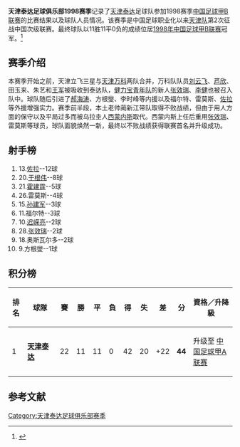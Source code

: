 {{Infobox football club season
| club               = [[天津泰达足球俱乐部|天津泰达]]
| season             = <!-- 注释出：[[文件:TianjinTeda_oldcrest.png|120px]] --><br>1998
| manager            = {{flagicon|CHN}} [[蔺新江|蔺新江]] <br>{{flagicon|URU}} [[奥斯瓦尔多·吉梅内斯|西蒙内斯]]
| chairman           = {{flagicon|CHN}} [[李海生|李海生]]
| chrtitle           = 总经理
| league             = [[中国足球甲B联赛|甲B联赛]]
| league result      = [[1998年中国足球甲B联赛|第一名]]

|pattern_la1=|pattern_b1=|pattern_ra1=| 
|leftarm1=FFFFFF|body1=FFFFFF|rightarm1=FFFFFF|shorts1=FFFFFF|socks1=FFFFFF|
|pattern_la2=|pattern_b2=|pattern_ra2=| 
|leftarm2=3333FF|body2=3333FF|rightarm2=3333FF|shorts2=3333FF|socks2=3333FF| 
| prevseason         = [[天津立飞三星足球俱乐部1997赛季|1997年]]
| nextseason         = [[天津泰达足球俱乐部1999赛季|1999年]]
}}

'''天津泰达足球俱乐部1998赛季'''记录了[[天津泰达|天津泰达]]足球队参加1998赛季[[1998年中国足球甲B联赛|中国足球甲B联赛]]的比赛结果以及球队人员情况。该赛季是中国足球职业化以来[[天津泰达|天津队]]第2次征战中国次级联赛。最终球队以11胜11平0负的成绩位居[[1998年中国足球甲B联赛|1998年中国足球甲B联赛]]冠军。<ref>{{cite web |url=http://sports.enorth.com.cn/system/2008/01/02/002588251.shtml |language=zh-cn |title=资料：天津泰达足球队1999年名单及成绩 |publisher=北方网 |date=2008-01-02 |accessdate=2012-03-08 |archive-date=2012-05-11 |archive-url=https://web.archive.org/web/20120511023510/http://sports.enorth.com.cn/system/2008/01/02/002588251.shtml |dead-url=no }}</ref>

== 赛季介绍 ==
本赛季开始之前，天津立飞三星与[[天津万科足球俱乐部|天津万科]]两队合并，万科队队员[[刘云飞|刘云飞]]、[[芦欣|芦欣]]、田玉来、朱艺和[[王军_(1976年)|王军]]被吸收到泰达队，[[健力宝青年队|健力宝青年队]]的新人[[张效瑞|张效瑞]]、[[李健_(中国足球运动员)|李健]]也被召入队中。球队随后引进了[[郝海涛|郝海涛]]、方根燮、李时峰等内援以及福尔特、雷莫斯、[[佐拉·基尼亚姆比|佐拉]]等外援增强实力。赛季前半段，本土老帅蔺新江带队取得不败战绩，但由于用人方面的保守以及平局过多而被乌拉圭人[[奥斯瓦尔多·吉梅内斯|西蒙内斯]]取代。西蒙内斯上任后重用[[张效瑞|张效瑞]]、雷莫斯等球员，球队面貌焕然一新，最终以不败战绩获得联赛首名并升级成功。

==射手榜==
#13.[[佐拉·基尼亚姆比|佐拉]]--12球
#20.[[于根伟|于根伟]]--8球
#21.[[霍建霆|霍建霆]]--5球
#26.雷莫斯--4球
#15.[[孙建军|孙建军]]--3球
#11.福尔特--3球
#10.[[迟嵘亮|迟嵘亮]]--2球
#28.[[张效瑞|张效瑞]]--2球
#18.奥斯瓦尔多--2球
#9.方根燮--1球

== 积分榜 ==
{| class="wikitable sortable" style="text-align: center; width: 80%; font-size: 90%"
! style="width: 7%" | 排名
! style="width: 15%"| 球隊
! style="width: 5%" | 賽
! style="width: 5%" | 勝
! style="width: 5%" | 平
! style="width: 5%" | 負
! style="width: 5%" | 得
! style="width: 5%" | 失
! style="width: 6%" | 差
! style="width: 6%" | 分
! style="width: 20%"| 資格／升降級
|- bgcolor=gold
|1||align="left"|'''[[天津泰达足球俱乐部|天津泰达]]'''||22||11||11||0||42||20||+22||'''44'''||升级至 [[1999年中國足球甲A聯賽|中国足球甲A联赛]]
|}

== 参考文献 ==
<div class="references-small">
<references />
</div>

{{1998年甲B分类名单天津}}
{{天津泰达足球俱乐部}}

[[Category:天津泰达足球俱乐部赛季|Category:天津泰达足球俱乐部赛季]]
